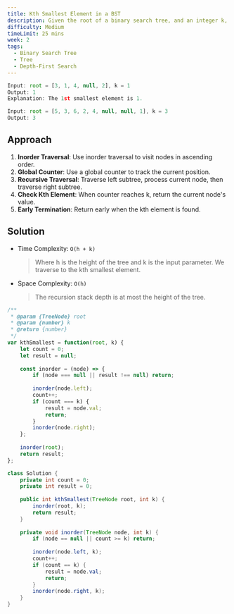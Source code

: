 ```yaml
---
title: Kth Smallest Element in a BST
description: Given the root of a binary search tree, and an integer k, return the kth smallest value (1-indexed) of all the values of the nodes in the tree.
difficulty: Medium
timeLimit: 25 mins
week: 2
tags:
  - Binary Search Tree
  - Tree
  - Depth-First Search
---
```


```js title="Example"
Input: root = [3, 1, 4, null, 2], k = 1
Output: 1
Explanation: The 1st smallest element is 1.

Input: root = [5, 3, 6, 2, 4, null, null, 1], k = 3
Output: 3
```

## Approach

1. **Inorder Traversal**: Use inorder traversal to visit nodes in ascending order.
2. **Global Counter**: Use a global counter to track the current position.
3. **Recursive Traversal**: Traverse left subtree, process current node, then traverse right subtree.
4. **Check Kth Element**: When counter reaches k, return the current node's value.
5. **Early Termination**: Return early when the kth element is found.

## Solution

- Time Complexity: `O(h + k)`
  > Where h is the height of the tree and k is the input parameter. We traverse to the kth smallest element.
- Space Complexity: `O(h)`
  > The recursion stack depth is at most the height of the tree.

```js tab="JavaScript"
/**
 * @param {TreeNode} root
 * @param {number} k
 * @return {number}
 */
var kthSmallest = function(root, k) {
    let count = 0;
    let result = null;
    
    const inorder = (node) => {
        if (node === null || result !== null) return;
        
        inorder(node.left);
        count++;
        if (count === k) {
            result = node.val;
            return;
        }
        inorder(node.right);
    };
    
    inorder(root);
    return result;
};
```

```java tab="Java"
class Solution {
    private int count = 0;
    private int result = 0;
    
    public int kthSmallest(TreeNode root, int k) {
        inorder(root, k);
        return result;
    }
    
    private void inorder(TreeNode node, int k) {
        if (node == null || count >= k) return;
        
        inorder(node.left, k);
        count++;
        if (count == k) {
            result = node.val;
            return;
        }
        inorder(node.right, k);
    }
}
```

